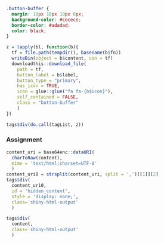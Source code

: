 
```css

.button-buffer {
  margin: 10px 10px 10px 0px;
  background-color: #cecece;
  border-color: #adadad;
  color: black;
}

```

```r
z = lapply(bl, function(b){
  tf = file.path(tempdir(), basename(b$fn))
  writeBin(object = b$content, con = tf)
  downloadthis::download_file(
    path = tf,
    button_label = b$label,
    button_type = "primary",
    has_icon = TRUE,
    icon = glue::glue("fa fa-{b$icon}"),
    self_contained = FALSE,
    class = "button-buffer"
    )
})

tags$div(do.call(tagList, z))

```

### Assignment


```r
content_uri = base64enc::dataURI(
  charToRaw(content),
  mime = 'text/html;charset=UTF-8'
  )
content_uri0 = strsplit(content_uri, split = ',')[[1]][2]
tags$div(
  content_uri0,
  id = 'hidden_content',
  style = 'display: none;',
  class='shiny-html-output'
  )
```

```r
tags$div(
  content,
  class='shiny-html-output'
  )
```

